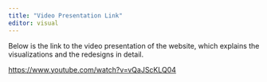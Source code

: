 ```yaml
---
title: "Video Presentation Link"
editor: visual
---
```


Below is the link to the video presentation of the website, which explains the visualizations and the redesigns in detail.

<https://www.youtube.com/watch?v=vQaJScKLQ04>
